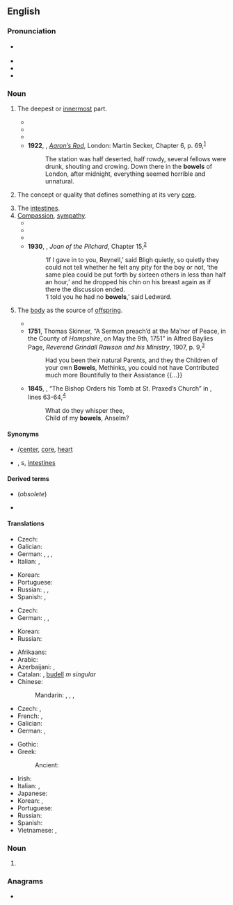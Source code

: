 ==English==

===Pronunciation===
* {{a|GA}} {{IPA|en|/baʊ.əlz/}}
* {{audio|en|En-us-bowels.ogg|Audio (GA)}}
* {{rhymes|en|aʊəlz|s=2}}
* {{hyphenation|en|bow|els}}

===Noun===
{{en-plural noun}}

# The deepest or [[innermost]] part.
#: {{ux|en|down in the '''bowels''' of the Earth}}
#* {{RQ:Shakespeare Richard 3|act=III|scene=iv|passage=O momentary grace of mortal men, / Which we more hunt for than the grace of God! / Who builds his hopes in air of your good looks, / Lives like a drunken sailor on a mast, / Ready, with every nod, to tumble down / Into the fatal '''bowels''' of the deep.}}
#* {{RQ:Fielding Tom Jones|book=V|chapter=XII|page=264|passage=Here we cannot suppress a pious Wish, that all Quarrels were to be decided by those Weapons only, with which Nature, knowing what is proper for us, hath supplied us; and that cold Iron was to be used in digging no '''Bowels''', but those of the Earth.}}
#* {{RQ:Melville Moby-Dick|page=98|passage=At length, when the last pint is casked, and all is cool, then the great hatchways are unsealed, the '''bowels''' of the ship are thrown open, and down go the casks to their final rest in the sea.}}
#* '''1922''', {{w|D. H. Lawrence}}, ''[[w:Aaron's Rod (novel)|Aaron’s Rod]]'', London: Martin Secker, Chapter 6, p. 69,<sup>[https://archive.org/details/aaronsrodlondon00lawrrich]</sup>
#*: The station was half deserted, half rowdy, several fellows were drunk, shouting and crowing. Down there in the '''bowels''' of London, after midnight, everything seemed horrible and unnatural.
# The concept or quality that defines something at its very [[core]].
#: {{ux|en|the project's '''bowels'''}}
# The [[intestines]].
# [[compassion|Compassion]], [[sympathy]].
#* {{RQ:Shakespeare Henry 5|act=II|scene=iv|passage=Therefore in fierce tempest is he coming, / In thunder and in earthquake, like a Jove, / That, if requiring fail, he will compel; / And bids you, in the '''bowels''' of the Lord, / Deliver up the crown, and to take mercy / On the poor souls for whom this hungry war / Opens his vasty jaws}}
#* {{RQ:King James Version|Philippians|2|1-2|passage=If there be therefore any consolation in Christ, if any comfort of love, if any fellowship of the Spirit, if any '''bowels''' and mercies, Fulfil ye my joy, that ye be likeminded, having the same love, being of one accord, of one mind.}}
#* {{RQ:John Gay Beggar's Opera|scene=ix|page=29|passage=Have you no '''Bovvels''', no Tenderneſs, my dear ''Lucy'', to ſee a Huſband in theſe Circumſtances?}}
#* '''1930''', {{w|Mary Gaunt}}, ''Joan of the Pilchard'', Chapter 15,<sup>[http://www.gutenberg.net.au/ebooks16/1600591.txt]</sup>
#*: ‘If I gave in to you, Reynell,’ said Bligh quietly, so quietly they could not tell whether he felt any pity for the boy or not, ‘the same plea could be put forth by sixteen others in less than half an hour,’ and he dropped his chin on his breast again as if there the discussion ended.
#*: ‘I told you he had no '''bowels''',’ said Ledward.
# {{lb|en|obsolete}} The [[body]] as the source of [[offspring]].
#* {{RQ:King James Version|2 Samuel|16|11|passage=And David said to Abishai, and to all his servants, Behold, my son, which came forth of my '''bowels''', seeketh my life: how much more now may this Benjamite do it?}}
#* '''1751''', Thomas Skinner, “A Sermon preach’d at the Ma’nor of Peace, in the County of ''Hampshire'', on May the 9th, 1751” in Alfred Baylies Page, ''Reverend Grindall Rawson and his Ministry'', 1907, p. 9,<sup>[https://archive.org/details/manorofpeaceware00page]</sup>
#*: Had you been their natural Parents, and they the Children of your own '''Bowels''', Methinks, you could not have Contributed much more Bountifully to their Assistance {{...}}
#* '''1845''', {{w|Robert Browning}}, “The Bishop Orders his Tomb at St. Praxed’s Church” in ''{{w|Dramatic Romances and Lyrics}}'', lines 63-64,<sup>[http://www.bartleby.com/337/1235.html]</sup>
#*: What do they whisper thee,
#*: Child of my '''bowels''', Anselm?

====Synonyms====
* {{sense|deepest or innermost part}} {{l|en|centre}}/[[center]], [[core]], [[heart]]
* {{sense|intestines}} {{l|en|entrails}}, {{l|en|gut}}s, [[intestine]]s

====Derived terms====
* {{l|en|bowelless}} (''obsolete'')
* {{l|en|move one's bowels}}

====Translations====
{{trans-top|deepest or innermost part}}
* Czech: {{t+|cs|nitro|f}}
* Galician: {{t|gl|entrañas|f-p}}
* German: {{t+|de|Tiefen|f}}, {{t+|de|Eingeweide |n-p}}, {{t|de|Innerstes|n}}, {{t|de|Verborgenes|n}}
* Italian: {{t+|it|profondità|f-p}}, {{t+|it|viscere|f-p}} {{qualifier|of the earth}}
{{trans-mid}}
* Korean: {{t+|ko|알맹이}}
* Portuguese: {{t|pt|entranhas|f-p}}
* Russian: {{t+|ru|нутро́|n}}, {{t+|ru|вну́тренности|f-p}}, {{t+|ru|не́дра|n-p}} {{qualifier|of the earth}}
* Spanish: {{t+|es|profundidades|f-p}}, {{t+|es|entrañas|p}}
{{trans-bottom}}

{{trans-top|concept or quality that defines something at its very core}}
* Czech: {{t+|cs|jádro|n}}
* German: {{t+|de|Wesenskern|m}}, {{t|de|[[innerstes]] [[Wesen]]|n}}, {{t|de|[[innerster]] [[Kern]]|m}}
{{trans-mid}}
* Korean: {{t+|ko|알맹이}}
* Russian: {{t+|ru|ядро́|n}}
{{trans-bottom}}

{{trans-top|intestines}}
* Afrikaans: {{t+|af|ingewande}}
* Arabic: {{t|ar|مِعًى|m}}
* Azerbaijani: {{t|az|içalat}}, {{t+|az|bağırsaq}}
* Catalan: {{t+|ca|intestins|m-p}}, [[budell]] ''m singular''
* Chinese:
*: Mandarin: {{t+|cmn|腸}}, {{t+|cmn|肠|tr=cháng}}, {{t+|cmn|腸子}}, {{t+|cmn|肠子|tr=chángzi}}
* Czech: {{t+|cs|střevo|n}}, {{t|cs|střeva|n-p}}
* French: {{t+|fr|entrailles|f-p}}, {{t+|fr|boyaux|m-p}}
* Galician: {{t|gl|intestinos|m-p}}
* German: {{t+|de|Gedärme|f}}, {{t+|de|Eingeweide |n-p}}
{{trans-mid}}
* Gothic: {{t|got|𐌷𐌰𐌹𐍂𐌸𐍂𐌰|n-p}}
* Greek:
*: Ancient: {{t|grc|χολάδες|f-p}}
* Irish: {{t|ga|inní|m-p}}
* Italian: {{t+|it|interiora|f-p}}, {{t|it|budella|f-p}}
* Japanese: {{t+|ja|腸|tr=ちょう, chō, わた, wata}}
* Korean: {{t+|ko|배알}}, {{t+|ko|창자}}
* Portuguese: {{t+|pt|intestinos|m-p}}
* Russian: {{t+|ru|кишка|f-p|alt=кишки́}}
* Spanish: {{t+|es|intestinos|m}}
* Vietnamese: {{t+|vi|ruột}}, {{t+|vi|tràng}}
{{trans-bottom}}

===Noun===
{{head|en|noun form}}

# {{plural of|en|bowel}}

===Anagrams===
* {{anagrams|en|a=belosw|Belows|Blowes|Bowles|Lebows|blowes|blowse|bowles|elbows}}